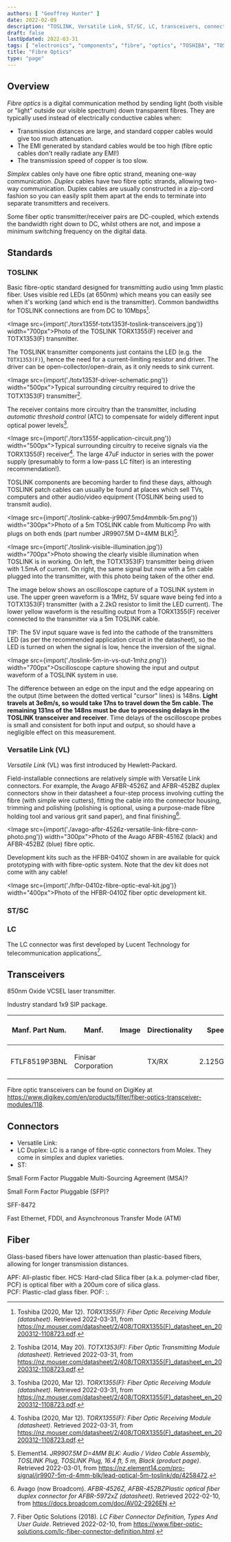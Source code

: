 ```yaml
---
authors: [ "Geoffrey Hunter" ]
date: 2022-02-09
description: "TOSLINK, Versatile Link, ST/SC, LC, transceivers, connectors and more info on fibre optics."
draft: false
lastUpdated: 2022-03-31
tags: [ "electronics", "components", "fibre", "optics", "TOSHIBA", "TOSLINK", "Versatile Link", "transceivers", "automatic threshold control", "ATC" ]
title: "Fibre Optics"
type: "page"
---
```



<WarningIsNotes />

## Overview

_Fibre optics_ is a digital communication method by sending light (both visible or "light" outside our visible spectrum) down transparent fibres. They are typically used instead of electrically conductive cables when:

* Transmission distances are large, and standard copper cables would give too much attenuation.
* The EMI generated by standard cables would be too high (fibre optic cables don't really radiate any EMI!)
* The transmission speed of copper is too slow.

_Simplex_ cables only have one fibre optic strand, meaning one-way communication. _Duplex_ cables have two fibre optic strands, allowing two-way communication. Duplex cables are usually constructed in a zip-cord fashion so you can easily split them apart at the ends to terminate into separate transmitters and receivers.

Some fiber optic transmitter/receiver pairs are DC-coupled, which extends the bandwidth right down to DC, whilst others are not, and impose a minimum switching frequency on the digital data.

## Standards

### TOSLINK

Basic fibre-optic standard designed for transmitting audio using 1mm plastic fiber. Uses visible red LEDs (at 650nm) which means you can easily see when it's working (and which end is the transmitter). Common bandwidths for TOSLINK connections are from DC to 10Mbps[^bib-toshiba-torx1355f-ds].

<Image src={import('./torx1355f-totx1353f-toslink-transceivers.jpg')} width="700px">Photo of the TOSLINK TORX1355(F) receiver and TOTX1353(F) transmitter.</Image>

The TOSLINK transmitter components just contains the LED (e.g. the `TOTX1353(F)`), hence the need for a current-limiting resistor and driver. The driver can be open-collector/open-drain, as it only needs to sink current.

<Image src={import('./totx1353f-driver-schematic.png')} width="500px">Typical surrounding circuitry required to drive the TOTX1353(F) transmitter[^bib-toshiba-totx1353f-ds]. </Image>

The receiver contains more circuitry than the transmitter, including _automatic threshold control_ (ATC) to compensate for widely different input optical power levels[^bib-toshiba-torx1355f-ds].

<Image src={import('./torx1355f-application-circuit.png')} width="500px">Typical surrounding circuitry to receive signals via the TORX1355(F) receiver[^bib-toshiba-torx1355f-ds]. The large 47uF inductor in series with the power supply (presumably to form a low-pass LC filter) is an interesting recommendation!).</Image>

TOSLINK components are becoming harder to find these days, although TOSLINK patch cables can usually be found at places which sell TVs, computers and other audio/video equipment (TOSLINK being used to transmit audio).

<Image src={import('./toslink-cabke-jr9907.5md4mmblk-5m.png')} width="300px">Photo of a 5m TOSLINK cable from Multicomp Pro with plugs on both ends (part number JR9907.5M D=4MM BLK)[^bib-e14-toslink-cable].</Image>

<Image src={import('./toslink-visible-illumination.jpg')} width="700px">Photo showing the clearly visible illumination when TOSLINK is in working. On left, the TOTX1353(F) transmitter being driven with 1.5mA of current. On right, the same signal but now with a 5m cable plugged into the transmitter, with this photo being taken of the other end.</Image>

The image below shows an oscilloscope capture of a TOSLINK system in use. The upper green waveform is a 1MHz, 5V square wave being fed into a TOTX1353(F) transmitter (with a 2.2kΩ resistor to limit the LED current). The lower yellow waveform is the resulting output from a TORX1355(F) receiver connected to the transmitter via a 5m TOSLINK cable.

TIP: The 5V input square wave is fed into the cathode of the transmitters LED (as per the recommended application circuit in the datasheet), so the LED is turned on when the signal is low, hence the inversion of the signal.

<Image src={import('./toslink-5m-in-vs-out-1mhz.png')} width="700px">Oscilloscope capture showing the input and output waveform of a TOSLINK system in use.</Image>

The difference between an edge on the input and the edge appearing on the output (time between the dotted vertical "cursor" lines) is 148ns. **Light travels at 3e8m/s, so would take 17ns to travel down the 5m cable. The remaining 131ns of the 148ns must be due to processing delays in the TOSLINK transceiver and receiver**. Time delays of the oscilloscope probes is small and consistent for both input and output, so should have a negligible effect on this measurement.

### Versatile Link (VL)

_Versatile Link_ (VL) was first introduced by Hewlett-Packard.

Field-installable connections are relatively simple with Versatile Link connectors. For example, the Avago AFBR-4526Z and AFBR-452BZ duplex connectors show in their datasheet a four-step process involving cutting the fibre (with simple wire cutters), fitting the cable into the connector housing, trimming and polishing (polishing is optional, using a purpose-made fibre holding tool and various grit sand paper), and final finishing[^bib-avago-afbr-4526z-ds].

<Image src={import('./avago-afbr-4526z-versatile-link-fibre-conn-photo.png')} width="300px">Photo of the Avago AFBR-4516Z (black) and AFBR-452BZ (blue) fibre optic.</Image>

Development kits such as the HFBR-0410Z shown in are available for quick prototyping with with fibre-optic system. Note that the dev kit does not come with any cable!

<Image src={import('./hfbr-0410z-fibre-optic-eval-kit.jpg')} width="400px">Photo of the HFBR-0410Z fiber optic development kit.</Image>

### ST/SC


### LC

The LC connector was first developed by Lucent Technology for telecommunication applications[^bib-fiber-optic-solutions-lc-fiber].

## Transceivers

850nm Oxide VCSEL laser transmitter.

Industry standard 1x9 SIP package.

<table>
  <thead>
    <tr>
      <th>Manf. Part Num.</th>
      <th>Manf.</th>
      <th>Image</th>
      <th>Directionality</th>
      <th>Speed</th>
      <th>Price (USD, 100)</th>
      <th>Datasheet</th>
      <th>Mounting</th>
    </tr>
</thead>
<tbody>
    <tr>
      <td>FTLF8519P3BNL</td>
      <td>Finisar Corporation</td>
      <td></td>
      <td>TX/RX</td>
      <td>2.125Gbps</td>
      <td>

[$30.21 (80)](https://www.digikey.com/en/products/detail/finisar-corporation/FTLF8519P3BNL/3507745)
      </td>
      <td>

[Datasheet](https://ii-vi.com/product/1000base-sx-and-2g-fibre-channel-2gfc-500m-extended-temperature-sfp-optical-transceiver/)
      </td>
      <td>Pluggable, SFP</td>
    </tr>
  </tbody>
</table>

Fibre optic transceivers can be found on DigiKey at https://www.digikey.com/en/products/filter/fiber-optics-transceiver-modules/118.

## Connectors

* Versatile Link: 
* LC Duplex: LC is a range of fibre-optic connectors from Molex. They come in simplex and duplex varieties.
* ST: 


Small Form Factor Pluggable Multi-Sourcing Agreement (MSA)?

Small Form Factor Pluggable (SFP)?

SFF-8472

Fast Ethernet, FDDI, and Asynchronous Transfer Mode 
(ATM)

## Fiber

Glass-based fibers have lower attenuation than plastic-based fibers, allowing for longer transmission distances.

APF: All-plastic fiber.
HCS: Hard-clad Silica fiber (a.k.a. polymer-clad fiber, PCF) is optical fiber with a 200um core of silica glass.  
PCF: Plastic-clad glass fiber.
POF: :.

[^bib-avago-afbr-4526z-ds]:  Avago (now Broadcom). _AFBR-4526Z, AFBR-452BZPlastic optical fiber duplex connector for AFBR-5972xZ (datasheet)_. Retrieved 2022-02-10, from https://docs.broadcom.com/doc/AV02-2926EN.
[^bib-fiber-optic-solutions-lc-fiber]:  Fiber Optic Solutions (2018). _LC Fiber Connector Definition, Types And User Guide_. Retrieved 2022-02-10, from https://www.fiber-optic-solutions.com/lc-fiber-connector-definition.html.
[^bib-e14-toslink-cable]:  Element14. _JR9907.5M D=4MM BLK: Audio / Video Cable Assembly, TOSLINK Plug, TOSLINK Plug, 16.4 ft, 5 m, Black (product page)_. Retrieved 2022-03-01, from https://nz.element14.com/pro-signal/jr9907-5m-d-4mm-blk/lead-optical-5m-toslink/dp/4258472.
[^bib-toshiba-totx1353f-ds]:  Toshiba (2014, May 20). _TOTX1353(F): Fiber Optic Transmitting Module (datasheet)_. Retrieved 2022-03-31, from https://nz.mouser.com/datasheet/2/408/TORX1355(F)_datasheet_en_20200312-1108723.pdf.
[^bib-toshiba-torx1355f-ds]:  Toshiba (2020, Mar 12). _TORX1355(F): Fiber Optic Receiving Module (datasheet)_. Retrieved 2022-03-31, from https://nz.mouser.com/datasheet/2/408/TORX1355(F)_datasheet_en_20200312-1108723.pdf.
